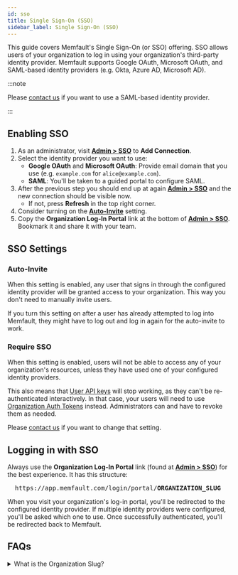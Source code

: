 ```yaml
---
id: sso
title: Single Sign-On (SSO)
sidebar_label: Single Sign-On (SSO)
---
```


This guide covers Memfault's Single Sign-On (or SSO) offering. SSO allows users
of your organization to log in using your organization's third-party identity
provider. Memfault supports Google OAuth, Microsoft OAuth, and SAML-based
identity providers (e.g. Okta, Azure AD, Microsoft AD).

:::note

Please [contact us] if you want to use a SAML-based identity provider.

:::

## Enabling SSO

1. As an administrator, visit [**Admin > SSO**][sso-new] to **Add Connection**.
2. Select the identity provider you want to use:
   - **Google OAuth** and **Microsoft OAuth**: Provide email domain that you use
     (e.g. `example.com` for `alice@example.com`).
   - **SAML**: You'll be taken to a guided portal to configure SAML.
3. After the previous step you should end up at again [**Admin > SSO**][sso] and
   the new connection should be visible now.
   - If not, press **Refresh** in the top right corner.
4. Consider turning on the [**Auto-Invite**](#auto-invite) setting.
5. Copy the **Organization Log-In Portal** link at the bottom of [**Admin >
   SSO**][sso]. Bookmark it and share it with your team.

## SSO Settings

### Auto-Invite

When this setting is enabled, any user that signs in through the configured
identity provider will be granted access to your organization. This way you
don't need to manually invite users.

If you turn this setting on after a user has already attempted to log into
Memfault, they might have to log out and log in again for the auto-invite to
work.

### Require SSO

When this setting is enabled, users will not be able to access any of your
organization's resources, unless they have used one of your configured identity
providers.

This also means that [User API keys](/docs/ci/authentication#user-api-key) will
stop working, as they can't be re-authenticated interactively. In that case,
your users will need to use
[Organization Auth Tokens](/docs/ci/authentication#organization-auth-token)
instead. Administrators can and have to revoke them as needed.

Please [contact us] if you want to change that setting.

## Logging in with SSO

Always use the **Organization Log-In Portal** link (found at [**Admin >
SSO**][sso]) for the best experience. It has this structure:

<pre>
  https://app.memfault.com/login/portal/<strong>ORGANIZATION_SLUG</strong>
</pre>

When you visit your organization's log-in portal, you'll be redirected to the
configured identity provider. If multiple identity providers were configured,
you'll be asked which one to use. Once successfully authenticated, you'll be
redirected back to Memfault.

## FAQs

<details>
  <summary><a id="organization-slug"></a>What is the Organization Slug?</summary>
  <div>

Each organization has a unique identifier named "[slug]". You'll find it in most
of your project's pages in the URL behind `organizations/` and `/projects`. In
the following URL it would be `acme`:

<pre>
  https://app.memfault.com/organizations/<strong>acme</strong>
  /projects/gadget/issues
</pre>

The login page needs this "slug" to redirect you to the correct identity
provider. We strongly recommend saving a bookmark to your **Organization Log-In
Portal** URL (which can be found on [**Admin > SSO**][sso]) so that you don't
have to remember this piece of information.

  </div>
</details>

[sso]: https://app.memfault.com/organizations/-/settings/sso
[sso-new]: https://app.memfault.com/organizations/-/settings/sso?new
[slug]: https://en.wikipedia.org/wiki/Clean_URL#Slug
[contact us]: mailto:hello@memfault.com
